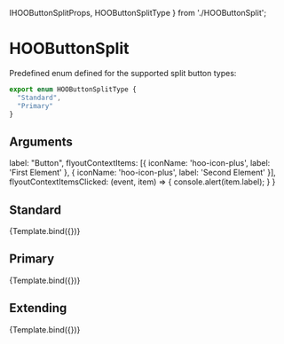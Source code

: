   IHOOButtonSplitProps,
  HOOButtonSplitType
} from './HOOButtonSplit';

<Meta title="Atoms/Buttons/HOOButtonSplit" component={HOOButtonSplit} />

# HOOButtonSplit

Predefined enum defined for the supported split button types:
```ts
export enum HOOButtonSplitType {
  "Standard",
  "Primary"
}
```

## Arguments

<ArgsTable of={HOOButtonSplit} />

  label: "Button",
  flyoutContextItems: [{ iconName: 'hoo-icon-plus', label: 'First Element' }, { iconName: 'hoo-icon-plus', label: 'Second Element' }],
  flyoutContextItemsClicked: (event, item) => {
    console.alert(item.label);
  }
}

## Standard
<Canvas>
  <Story 
    name="Standard"
    args = { 
      (function () {
        symset.initSymbols();
        const mergedArgs = JSON.parse(JSON.stringify(DefaultParams));
        mergedArgs["type"] = HOOButtonSplitType.Standard;
        return mergedArgs;
      })()
    }>
    {Template.bind({})}
  </Story>
</Canvas>

## Primary
<Canvas>
  <Story 
    name="Primary"
    args = { 
      (function () {
        const mergedArgs = JSON.parse(JSON.stringify(DefaultParams));
        mergedArgs["type"] = HOOButtonSplitType.Primary;
        return mergedArgs;
      })()
    }>
    {Template.bind({})}
  </Story>
</Canvas>

## Extending
<Canvas>
  <Story 
    name="Extending"
    args = { 
      (function () {
        const mergedArgs = JSON.parse(JSON.stringify(DefaultParams));
        mergedArgs["type"] = HOOButtonSplitType.Primary;
        mergedArgs["rootElementAttributes"] = { style: { backgroundColor: "red" } };
        return mergedArgs;
      })()
    }>
    {Template.bind({})}
  </Story>
</Canvas>
